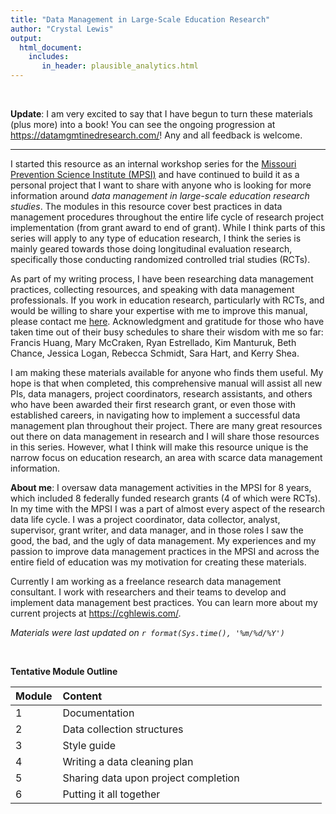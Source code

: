 ```yaml
---
title: "Data Management in Large-Scale Education Research"
author: "Crystal Lewis"
output: 
  html_document:
    includes:
       in_header: plausible_analytics.html
---
```


<br> 

**Update**: I am very excited to say that I have begun to turn these materials (plus more) into a book! You can see the ongoing progression at [https://datamgmtinedresearch.com/](https://datamgmtinedresearch.com/)! Any and all feedback is welcome.

---

I started this resource as an internal workshop series for the [Missouri Prevention Science Institute (MPSI)](http://moprevention.org/) and have continued to build it as a personal project that I want to share with anyone who is looking for more information around *data management in large-scale education research studies*. The modules in this resource cover best practices in data management procedures throughout the entire life cycle of research project implementation (from grant award to end of grant). While I think parts of this series will apply to any type of education research, I think the series is mainly geared towards those doing longitudinal evaluation research, specifically those conducting randomized controlled trial studies (RCTs).

As part of my writing process, I have been researching data management practices, collecting resources, and speaking with data management professionals. If you work in education research, particularly with RCTs, and would be willing to share your expertise with me to improve this manual, please contact me [here](mailto:cgh.lewis@gmail.com). Acknowledgment and gratitude for those who have taken time out of their busy schedules to share their wisdom with me so far: Francis Huang, Mary McCraken, Ryan Estrellado, Kim Manturuk, Beth Chance, Jessica Logan, Rebecca Schmidt, Sara Hart, and Kerry Shea.

I am making these materials available for anyone who finds them useful. My hope is that when completed, this comprehensive manual will assist all new PIs, data managers, project coordinators, research assistants, and others who have been awarded their first research grant, or even those with established careers, in navigating how to implement a successful data management plan throughout their project. There are many great resources out there on data management in research and I will share those resources in this series. However, what I think will make this resource unique is the narrow focus on education research, an area with scarce data management information.

**About me**: I oversaw data management activities in the MPSI for 8 years, which included 8 federally funded research grants (4 of which were RCTs). In my time with the MPSI I was a part of almost every aspect of the research data life cycle. I was a project coordinator, data collector, analyst, supervisor, grant writer, and data manager, and in those roles I saw the good, the bad, and the ugly of data management. My experiences and my passion to improve data management practices in the MPSI and across the entire field of education was my motivation for creating these materials. 

Currently I am working as a freelance research data management consultant. I work with researchers and their teams to develop and implement data management best practices. You can learn more about my current projects at [https://cghlewis.com/](https://cghlewis.com/).

*Materials were last updated on `r format(Sys.time(), '%m/%d/%Y')`*  

<br>

**Tentative Module Outline** 

|Module |Content                                            |
|:----------|:-----------------------------------------------------------|
|1         |Documentation                                              |
|2         |Data collection structures                               |
|3         |Style guide                                                |
|4         |Writing a data cleaning plan                               |
|5        |Sharing data upon project completion                      |
|6        |Putting it all together                  |
